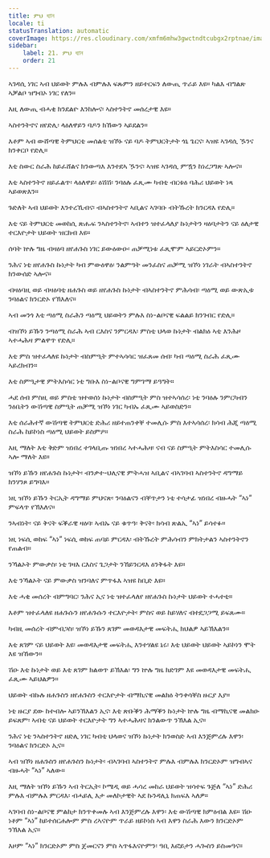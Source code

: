 ```yaml
---
title: ምህ ধ্যান
locale: ti
statusTranslation: automatic
coverImage: https://res.cloudinary.com/xmfm6mhw3gwctndtcubgx2rptnae/image/upload/v1741354419/small_cover_la_gran_rebelion_28716e29d2.webp
sidebar:
    label: 21. ምህ ধ্যান
    order: 21
---
```

ኣገዳሲ ነገር ኣብ ህይወት ምሉእ ብምሉእ ፍጹምን ዘይተርፍን ለውጢ ጥራይ እዩ። ካልእ ብግልጽ ኣቓልቦ ዝግብኦ ነገር የለን።

እዚ ለውጢ ብሓቂ ክንደልዮ እንከሎና፡ ኣስተንትኖ መሰረታዊ እዩ።

ኣስተንትኖና ዘየድሊ፡ ላዕለዋይን ባዶን ክኸውን ኣይደልን።

እቶም ኣብ ውሸጣዊ ትምህርቲ መሰልቲ ዝኾኑ ናይ ባዶ ትምህርትታት ጎኒ ጌርና፡ ኣዝዩ ኣገዳሲ ዄንና ክንቀርቦ የድሊ።

እቲ ስውር ስራሕ ከይፈሸልና ክንውጣእ እንተደኣ ዄንና፡ ኣዝዩ ኣገዳሲ ምዃን ከነረጋግጽ ኣሎና።

እቲ ኣስተንትኖ ዘይፈልጥ፡ ላዕለዋይ፡ ዕሽሽ፡ ንባዕሉ ፈጺሙ ካብቲ ብርቱዕ ባሕሪ ህይወት ነጻ ኣይወጽእን።

ጉድለት ኣብ ህይወት እንተረኺብና፡ ብኣስተንትኖ ኣቢልና ኣገባቡ ብትኹረት ክንርዳእ የድሊ።

እቲ ናይ ትምህርቲ መወከሲ ጽሑፍ ንኣስተንትኖ፡ ኣብተን ዝተፈላለያ ኩነታትን ዛዕባታትን ናይ ዕለታዊ ተርእዮታት ህይወት ዝርከብ እዩ።

ሰባት ኵሉ ግዜ ብዛዕባ ዘየሐጉስ ነገር ይውዕውዑ፡ ጠቓሚነቱ ፈጺሞም ኣይርድኦምን።

ንሕና ነቲ ዘየሐጉስ ኩነታት ካብ ምውዕዋዕ፡ ንልምዓት መንፈስና ጠቓሚ ዝኾነ ነገራት ብኣስተንትኖ ክንውሰድ ኣሎና።

ብዛዕባዚ ወይ ብዛዕባቲ ዘሐጉስ ወይ ዘየሐጉስ ኩነታት ብኣስተንትኖ ምሕሳብ፡ ጣዕሚ ወይ ውጽኢቱ ንባዕልና ክንርድኦ የኽእለና።

ኣብ መንጎ እቲ ጣዕሚ ስራሕን ጣዕሚ ህይወትን ምሉእ ስነ-ልቦናዊ ፍልልይ ክንገብር የድሊ።

ብዝኾነ ይኹን ንጣዕሚ ስራሕ ኣብ ርእስና ንምርዳእ፡ ምስቲ ህላወ ኩነታት ብልክዕ ኣቲ እንሕዞ ኣተሓሕዛ ምልዋጥ የድሊ።

እቲ ምስ ዝተፈላለዩ ኩነታት ብስምዒት ምተኣሳሳር ዝፈጸመ ሰብ፡ ካብ ጣዕሚ ስራሕ ፈጺሙ ኣይረክብን።

እቲ ስምዒታዊ ምትእስሳር ነቲ ግቡእ ስነ-ልቦናዊ ግምገማ ይዓግት።

ሓደ ሰብ ምስዚ ወይ ምስቲ ዝተወሰነ ኩነታት ብስምዒት ምስ ዝተኣሳሰረ፡ ነቲ ንባዕሉ ንምርካብን ንዕቤትን ውሽጣዊ ስምዒት ጠቓሚ ዝኾነ ነገር ካብኡ ፈጺሙ ኣይወስድን።

እቲ ሰራሕተኛ ውሽጣዊ ትምህርቲ ድሕሪ ዘይተጠንቀቐ ተመሊሱ ምስ እተኣሳሰረ፡ ክሳብ ሕጂ ጣዕሚ ስራሕ ከይኮነስ ጣዕሚ ህይወት ይስምዖ።

እዚ ማለት እቲ ቅድም ዝነበረ ተገላቢጡ ዝነበረ ኣተሓሕዛ፡ ናብ ናይ ስምዒት ምትእስሳር ተመሊሱ ኣሎ ማለት እዩ።

ዝኾነ ይኹን ዘየሐጉስ ኩነታት፡ ብንቃተ-ህሊናዊ ምትሓዝ ኣቢልና ብኣገባብ ኣስተንትኖ ዳግማይ ክንሃንጾ ይግባእ።

ነዚ ዝኾነ ይኹን ትርኢት ዳግማይ ምህናጽ፡ ንባዕልናን ብቐጥታን ነቲ ተሳታፊ ዝነበረ ብዙሓት “ኣነ” ምፍላጥ የኽእለና።

ንኣብነት፡ ናይ ቅናት ፍቕራዊ ዛዕባ፡ ኣብኡ ናይ ቁጥዓ፡ ቅናት፡ ክሳብ ጽልኢ “ኣነ” ይሳተፉ።

ነዚ ነፍሲ ወከፍ “ኣነ” ነፍሲ ወከፍ ጠባይ ምርዳእ፡ ብትኹረት ምሕሳብን ምክትታልን ኣስተንትኖን የጠልብ።

ንኻልኦት ምውቃስ፡ ነቲ ገዛእ ርእስና ጌጋታት ንኸይንርዳእ ዕንቅፋት እዩ።

እቲ ንኻልኦት ናይ ምውቃስ ዝንባለና ምጥፋእ ኣዝዩ ከቢድ እዩ።

እቲ ሓቂ መሰረት ብምግባር፡ ንሕና ኢና ነቲ ዝተፈላለየ ዘየሐጉስ ኩነታት ህይወት ተሓተቲ።

እቶም ዝተፈላለዩ ዘሐጉሱን ዘየሐጉሱን ተርእዮታት፡ ምስና ወይ ከይሃለና ብተደጋጋሚ ይፍጸሙ።

ካብዚ መሰረት ብምብጋስ፡ ዝኾነ ይኹን ጸገም መወዳእታዊ መፍትሒ ክህልዎ ኣይኽእልን።

እቲ ጸገም ናይ ህይወት እዩ፡ መወዳእታዊ መፍትሒ እንተሃልዩ ኔሩ፡ እቲ ህይወት ህይወት ኣይኮነን ሞት እዩ ዝኸውን።

ሽዑ እቲ ኩነታት ወይ እቲ ጸገም ክልወጥ ይኽእል፡ ግን ኵሉ ግዜ ክድገም እዩ መወዳእታዊ መፍትሒ ፈጺሙ ኣይህልዎን።

ህይወት ብኩሉ ዘሐጉስን ዘየሐጉስን ተርእዮታት ብማኪናዊ መልክዕ ትንቀሳቐስ ዙርያ እያ።

ነቲ ዙርያ ደው ከተብሎ ኣይንኽእልን ኢና፡ እቲ ጽቡቕን ሕማቕን ኩነታት ኵሉ ግዜ ብማኪናዊ መልክዑ ይፍጸም፡ ኣብቲ ናይ ህይወት ተርእዮታት ግን ኣተሓሕዛና ክንልውጥ ንኽእል ኢና።

ንሕና ነቲ ንኣስተንትኖ ዘድሊ ነገር ካብቲ ህላወና ዝኾነ ኩነታት ክንወስድ ኣብ እንጅምረሉ እዋን፡ ንባዕልና ክንርድኦ ኢና።

ኣብ ዝኾነ ዘሐጉስን ዘየሐጉስን ኩነታት፡ ብኣገባብ ኣስተንትኖ ምሉእ ብምሉእ ክንርድኦም ዝግብኣና ብዙሓት “ኣነ” ኣለው።

እዚ ማለት ዝኾነ ይኹን ኣብ ትርኢት፡ ኮሜዲ ወይ ሓሳረ መከራ ህይወት ዝሳተፍ ጉጅለ “ኣነ” ድሕሪ ምሉእ ብምሉእ ምርዳእ፡ ብሓይሊ እታ መለኮታዊት ኣደ ኩንዳሊኒ ክጠፍእ ኣለዎ።

ኣገባብ ስነ-ልቦናዊ ምልከታ ክንጥቀመሉ ኣብ እንጅምረሉ እዋን፡ እቲ ውሽጣዊ ክምዕብል እዩ። ሽዑ ነቶም “ኣነ” ከይተሰርሐሎም ምስ ረኣናዮም ጥራይ ዘይኮነስ ኣብ እዋን ስራሕ እውን ክንርድኦም ንኽእል ኢና።

እዞም “ኣነ” ክንርድኦም ምስ ጀመርናን ምስ ኣጥፋእናዮምን፡ ዓቢ እፎይታን ሓጐስን ይስመዓና።

